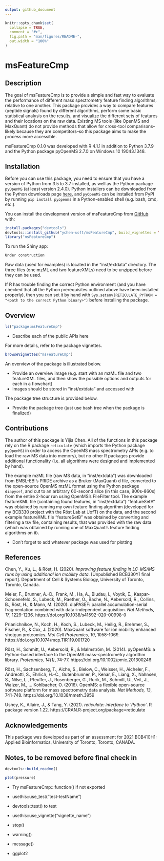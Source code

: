 ```yaml
---
output: github_document
---
```


<!-- README.md is generated from README.Rmd. Please edit that file -->

```r
knitr::opts_chunk$set(
  collapse = TRUE,
  comment = "#>",
  fig.path = "man/figures/README-",
  out.width = "100%"
)
```

# msFeatureCmp

<!-- badges: start -->
<!-- badges: end -->

## Description

The goal of msFeatureCmp is to provide a simple and fast way to evaluate the performance of different mass spectrometry feature finding algorithms, relative to one another. This package provides a way to compare features (peptide signals) found by different algorithms, perform some basic statistical analysis on the results, and visualize the different sets of features and their locations on the raw data. Existing MS tools (like OpenMS and MaxQuant) do not provide methods that allow for cross-tool comparisons--likely because they are competitors--so this package aims to make the process more accessible.

msFeatureCmp 0.1.0 was developed with R 4.1.1 in addition to Python 3.7.9 and the Python package pyOpenMS 2.7.0 on Windows 10 19043.1348.

## Installation

Before you can use this package, you need to ensure that you have a version of Python from 3.5 to 3.7 installed, as well as the Python package `pyOpenMS` (at least version 2.4.0). Python installers can be downloaded from the Python downloads page [here](https://www.python.org/downloads/), and `pyOpenMS` can be installed from PyPI by running `pip install pyopenms` in a Python-enabled shell (e.g. bash, cmd, etc.).

You can install the development version of msFeatureCmp from [GitHub](https://github.com/ychen-uoft/msFeatureCmp) with:

``` r
install.packages("devtools")
devtools::install_github("ychen-uoft/msFeatureCmp", build_vignettes = TRUE)
library("msFeatureCmp")
```

To run the Shiny app:
``` r
Under construction
```

Raw data (used for examples) is located in the "inst/extdata" directory. The three files (one mzML and two featureXMLs) need to be unzipped before they can be used.

If R has trouble finding the correct Python environment (and you have checked that all the Python prerequisites outlined above have been installed properly), then you can set it by hand with `Sys.setenv(RETICULATE_PYTHON = "<path to the correct Python binary>")` before installing the package.

## Overview

``` r
ls("package:msFeatureCmp")
```

- Describe each of the public APIs here

For more details, refer to the package vignettes.

``` r
browseVignettes("msFeatureCmp")
```

An overview of the package is illustrated below.

- Provide an overview image (e.g. start with an mzML file and two featureXML files, and then show the possible options
    and outputs for each in a flowchart)
- Images should be stored in "inst/extdata" and accessed with <!-- ![](./inst/extdata/image.png) -->

The package tree structure is provided below.

- Provide the package tree (just use bash tree when the package is finalized)

## Contributions

The author of this package is Yijia Chen. All of the functions in this package rely on the R package `reticulate` (which imports the Python package `pyOpenMS`) in order to access the OpenMS mass spectrometry APIs (e.g. to load the raw MS data into memory), but no other R packages provide additional functionality (i.e. all algorithms were designed and implemented by hand).

The example mzML file (raw MS data, in "inst/extdata") was downloaded from EMBL-EBI's PRIDE archive as a Bruker (MaxQuant) d file, converted to the open-source OpenMS mzML format using the Python package `diapysef`, and cut to an arbitrary 60-second slice (in this case, 800s-860s) from the entire 2-hour run using OpenMS's FileFilter tool. The example featureXML file (containing found features, in "inst/extdata") "featureSetA" was obtained by running my own feature finding algorithm (developed for my BCB330 project with the Röst Lab at UofT) on the data, and the second example featureXML file "featureSetB" was obtained by converting and filtering a tsv file, containing results, that was provided with the raw data (which was obtained by running one of MaxQuant's feature finding algorithms on it).

- Don't forget to add whatever package was used for plotting

## References

Chen, Y., Xu, L., & Röst, H. (2020). *Improving feature finding in LC-MS/MS runs by using additional ion mobility data*. [Unpublished BCB330Y1 final report]. Department of Cell & Systems Biology, University of Toronto, Toronto, Canada.

Meier, F., Brunner, A.-D., Frank, M., Ha, A., Bludau, I., Voytik, E., Kaspar-Schoenefeld, S., Lubeck, M., Raether, O., Bache, N., Aebersold, R., Collins, B., Röst, H., & Mann, M. (2020). diaPASEF: parallel accumulation-serial fragmentation combined with data-independent acquisition. *Nat Methods, 17*, 1229-1236. https://doi.org/10.1038/s41592-020-00998-0

Prianichnikov, N., Koch, H., Koch, S., Lubeck, M., Heilig, R., Brehmer, S., Fischer, R., & Cox, J. (2020). MaxQuant software for ion mobility enhanced shotgun proteomics. *Mol Cell Proteomics, 19*, 1058-1069. https://doi.org/10.1074/mcp.TIR119.001720

Röst, H., Schmitt, U., Aebersold, R., & Malmström, M. (2014). pyOpenMS: a Python-based interface to the OpenMS mass-spectrometry algorithm library. *Proteomics, 14(1)*, 74-77. https://doi.org/10.1002/pmic.201300246

Röst, H., Sachsenberg, T., Aiche, S., Bielow, C., Weisser, H., Aicheler, F., Andreotti, S., Ehrlich, H.-C., Gutenbrunner, P., Kenar, E., Liang, X., Nahnsen, S., Nilse, L., Pfeuffer, J., Rosenberger, G., Rurik, M., Schmitt, U., Veit, J., Walzer, M., ... Kohlbacher, O. (2016). OpenMS: a flexible open-source software platform for mass spectrometry data analysis. *Nat Methods, 13*, 741-748. https://doi.org/10.1038/nmeth.3959

Ushey, K., Allaire, J., & Tang, Y. (2021). *reticulate: interface to 'Python'*. R package version 1.22. https://CRAN.R-project.org/package=reticulate

## Acknowledgements

This package was developed as part of an assessment for 2021 BCB410H1: Applied Bioinformatics, University of Toronto, Toronto, CANADA.

## Notes, to be removed before final check in

```r
devtools::build_readme()
```

```r
plot(pressure)
```

- Try msFeatureCmp:::function() if not exported

- usethis::use_test("test-testName")
- devtools::test() to test

- usethis::use_vignette("vignette_name")

- stop()
- warning()
- message()

- ggplot2
